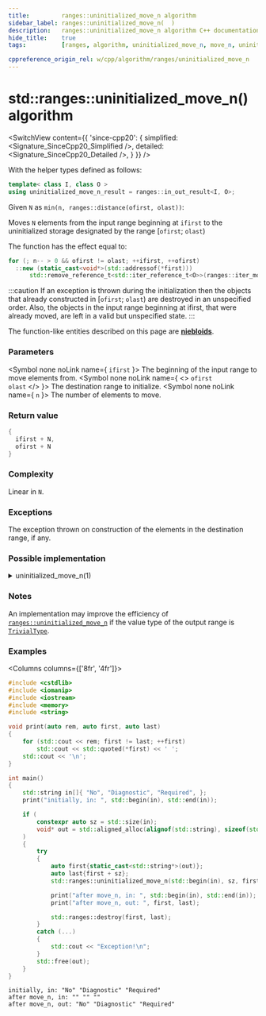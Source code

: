 ```yaml
---
title:         ranges::uninitialized_move_n algorithm
sidebar_label: ranges::uninitialized_move_n(  )
description:   ranges::uninitialized_move_n algorithm C++ documentation
hide_title:    true
tags:          [ranges, algorithm, uninitialized_move_n, move_n, uninitialized]

cppreference_origin_rel: w/cpp/algorithm/ranges/uninitialized_move_n
---
```



<!----------------- Codes ---------------------->


# std::ranges::uninitialized_move_n() algorithm

<SwitchView content={{
	'since-cpp20': {
		simplified:	<Signature_SinceCpp20_Simplified />,
		detailed:	<Signature_SinceCpp20_Detailed />,
	}
}} />

With the helper types defined as follows:
```cpp
template< class I, class O >
using uninitialized_move_n_result = ranges::in_out_result<I, O>;
```

Given `N` as `min(n, ranges::distance(ofirst, olast))`:

Moves `N` elements from the input range beginning at `ifirst` to the uninitialized storage designated by the range [`ofirst`; `olast`)

The function has the effect equal to:
```cpp
for (; n-- > 0 && ofirst != olast; ++ifirst, ++ofirst)
  ::new (static_cast<void*>(std::addressof(*first)))
      std::remove_reference_t<std::iter_reference_t<O>>(ranges::iter_move(ifirst));
```

:::caution
If an exception is thrown during the initialization then the objects that already constructed in [`ofirst`; `olast`) are destroyed in an unspecified order.
Also, the objects in the input range beginning at ifirst, that were already moved, are left in a valid but unspecified state.
:::

The function-like entities described on this page are [**niebloids**](#).

### Parameters

<SymbolTable>

  <Symbol none noLink name={ <code>ifirst</code> }>
    The beginning of the input range to move elements from.
  </Symbol>
  <Symbol none noLink name={ <> <code>ofirst</code> <br/> <code>olast</code> </> }>
    The destination range to initialize.
  </Symbol>
  <Symbol none noLink name={ <code>n</code> }>
    The number of elements to move.
  </Symbol>

</SymbolTable>

### Return value

```cpp
{
  ifirst + N,
  ofirst + N
}
```

### Complexity

Linear in `N`.

### Exceptions

The exception thrown on construction of the elements in the destination range, if any.
### Possible implementation


<details>
<summary>uninitialized_move_n(1)</summary>

```cpp
struct uninitialized_move_n_fn
{
    template<std::input_iterator I, no-throw-forward-iterator O,
             no-throw-sentinel-for<O> S>
    requires std::constructible_from<std::iter_value_t<O>,
             std::iter_rvalue_reference_t<I>>
    ranges::uninitialized_move_n_result<I, O>
    operator()(I ifirst, std::iter_difference_t<I> n, O ofirst, S olast) const
    {
        O current{ofirst};
        try
        {
            for (; n-- > 0 && current != olast; ++ifirst, ++current)
                ::new (const_cast<void*>(static_cast<const volatile void*>
                    (std::addressof(*current)))) std::remove_reference_t<
                        std::iter_reference_t<O>>(ranges::iter_move_n(ifirst));
            return {std::move_n(ifirst), std::move_n(current)};
        }
        catch (...) // rollback: destroy constructed elements
        {
            for (; ofirst != current; ++ofirst)
                ranges::destroy_at(std::addressof(*ofirst));
            throw;
        }
    }
};

inline constexpr uninitialized_move_n_fn uninitialized_move_n{};
```

</details>

### Notes

An implementation may improve the efficiency of [`ranges::uninitialized_move_n`](#) if the value type of the output range is [`TrivialType`](/docs/named_req/TrivialType).

### Examples

<Columns columns={['8fr', '4fr']}>
<div>

```cpp title='Main.cpp' showLineNumbers
#include <cstdlib>
#include <iomanip>
#include <iostream>
#include <memory>
#include <string>

void print(auto rem, auto first, auto last)
{
    for (std::cout << rem; first != last; ++first)
        std::cout << std::quoted(*first) << ' ';
    std::cout << '\n';
}

int main()
{
    std::string in[]{ "No", "Diagnostic", "Required", };
    print("initially, in: ", std::begin(in), std::end(in));

    if (
        constexpr auto sz = std::size(in);
        void* out = std::aligned_alloc(alignof(std::string), sizeof(std::string) * sz)
    )
    {
        try
        {
            auto first{static_cast<std::string*>(out)};
            auto last{first + sz};
            std::ranges::uninitialized_move_n(std::begin(in), sz, first, last);

            print("after move_n, in: ", std::begin(in), std::end(in));
            print("after move_n, out: ", first, last);

            std::ranges::destroy(first, last);
        }
        catch (...)
        {
            std::cout << "Exception!\n";
        }
        std::free(out);
    }
}
```

</div>
<div>

```plaintext title="Output"
initially, in: "No" "Diagnostic" "Required"
after move_n, in: "" "" ""
after move_n, out: "No" "Diagnostic" "Required"
```

</div>
</Columns>
